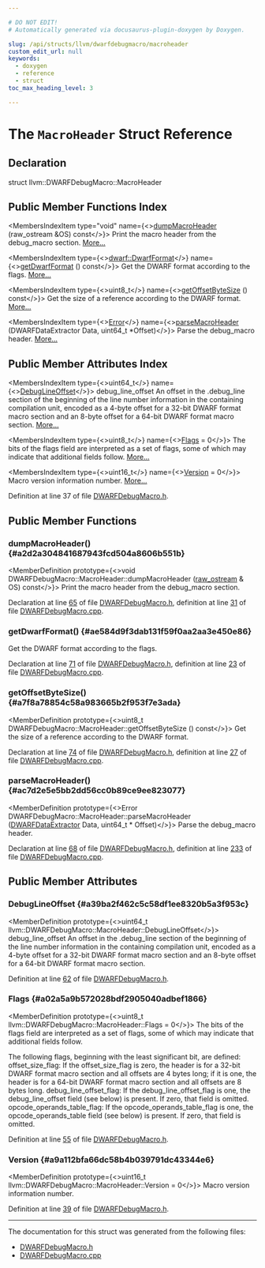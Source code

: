```yaml
---

# DO NOT EDIT!
# Automatically generated via docusaurus-plugin-doxygen by Doxygen.

slug: /api/structs/llvm/dwarfdebugmacro/macroheader
custom_edit_url: null
keywords:
  - doxygen
  - reference
  - struct
toc_max_heading_level: 3

---
```





# The `MacroHeader` Struct Reference

<DoxygenPage pluginConfig={pluginConfig}>



## Declaration

<CodeBlock>struct llvm::DWARFDebugMacro::MacroHeader</CodeBlock>

## Public Member Functions Index

<MembersIndex>

<MembersIndexItem
  type="void"
  name={<><a href="#a2d2a304841687943fcd504a8606b551b">dumpMacroHeader</a> (raw&#95;ostream &amp;OS) const</>}>
Print the macro header from the debug&#95;macro section. <a href="#a2d2a304841687943fcd504a8606b551b">More...</a>
</MembersIndexItem>

<MembersIndexItem
  type={<><a href="/docs/api/namespaces/llvm/dwarf/#a79a43a947d26afb3f2a388f2f7a3a8c8">dwarf::DwarfFormat</a></>}
  name={<><a href="#ae584d9f3dab131f59f0aa2aa3e450e86">getDwarfFormat</a> () const</>}>
Get the DWARF format according to the flags. <a href="#ae584d9f3dab131f59f0aa2aa3e450e86">More...</a>
</MembersIndexItem>

<MembersIndexItem
  type={<>uint8&#95;t</>}
  name={<><a href="#a7f8a78854c58a983665b2f953f7e3ada">getOffsetByteSize</a> () const</>}>
Get the size of a reference according to the DWARF format. <a href="#a7f8a78854c58a983665b2f953f7e3ada">More...</a>
</MembersIndexItem>

<MembersIndexItem
  type={<><a href="/docs/api/classes/llvm/error">Error</a></>}
  name={<><a href="#ac7d2e5e5bb2dd56cc0b89ce9ee823077">parseMacroHeader</a> (DWARFDataExtractor Data, uint64&#95;t &#42;Offset)</>}>
Parse the debug&#95;macro header. <a href="#ac7d2e5e5bb2dd56cc0b89ce9ee823077">More...</a>
</MembersIndexItem>

</MembersIndex>

## Public Member Attributes Index

<MembersIndex>

<MembersIndexItem
  type={<>uint64&#95;t</>}
  name={<><a href="#a39ba2f462c5c58df1ee8320b5a3f953c">DebugLineOffset</a></>}>
debug&#95;line&#95;offset An offset in the .debug&#95;line section of the beginning of the line number information in the containing compilation unit, encoded as a 4-byte offset for a 32-bit DWARF format macro section and an 8-byte offset for a 64-bit DWARF format macro section. <a href="#a39ba2f462c5c58df1ee8320b5a3f953c">More...</a>
</MembersIndexItem>

<MembersIndexItem
  type={<>uint8&#95;t</>}
  name={<><a href="#a02a5a9b572028bdf2905040adbef1866">Flags</a> = 0</>}>
The bits of the flags field are interpreted as a set of flags, some of which may indicate that additional fields follow. <a href="#a02a5a9b572028bdf2905040adbef1866">More...</a>
</MembersIndexItem>

<MembersIndexItem
  type={<>uint16&#95;t</>}
  name={<><a href="#a9a112bfa66dc58b4b039791dc43344e6">Version</a> = 0</>}>
Macro version information number. <a href="#a9a112bfa66dc58b4b039791dc43344e6">More...</a>
</MembersIndexItem>

</MembersIndex>


Definition at line 37 of file <a href="/docs/api/files/include/include/llvm/include/llvm/debuginfo/include/llvm/debuginfo/dwarf/dwarfdebugmacro-h">DWARFDebugMacro.h</a>.

<SectionDefinition>

## Public Member Functions

### dumpMacroHeader() {#a2d2a304841687943fcd504a8606b551b}

<MemberDefinition
  prototype={<>void DWARFDebugMacro::MacroHeader::dumpMacroHeader (<a href="/docs/api/classes/llvm/raw-ostream">raw&#95;ostream</a> &amp; OS) const</>}>
Print the macro header from the debug&#95;macro section.

Declaration at line <a href="/docs/api/files/include/include/llvm/include/llvm/debuginfo/include/llvm/debuginfo/dwarf/dwarfdebugmacro-h/#l00065">65</a> of file <a href="/docs/api/files/include/include/llvm/include/llvm/debuginfo/include/llvm/debuginfo/dwarf/dwarfdebugmacro-h">DWARFDebugMacro.h</a>, definition at line <a href="/docs/api/files/lib/lib/debuginfo/lib/debuginfo/dwarf/dwarfdebugmacro-cpp/#l00031">31</a> of file <a href="/docs/api/files/lib/lib/debuginfo/lib/debuginfo/dwarf/dwarfdebugmacro-cpp">DWARFDebugMacro.cpp</a>.
</MemberDefinition>

### getDwarfFormat() {#ae584d9f3dab131f59f0aa2aa3e450e86}

<MemberDefinition
  prototype="DwarfFormat DWARFDebugMacro::MacroHeader::getDwarfFormat () const">
Get the DWARF format according to the flags.

Declaration at line <a href="/docs/api/files/include/include/llvm/include/llvm/debuginfo/include/llvm/debuginfo/dwarf/dwarfdebugmacro-h/#l00071">71</a> of file <a href="/docs/api/files/include/include/llvm/include/llvm/debuginfo/include/llvm/debuginfo/dwarf/dwarfdebugmacro-h">DWARFDebugMacro.h</a>, definition at line <a href="/docs/api/files/lib/lib/debuginfo/lib/debuginfo/dwarf/dwarfdebugmacro-cpp/#l00023">23</a> of file <a href="/docs/api/files/lib/lib/debuginfo/lib/debuginfo/dwarf/dwarfdebugmacro-cpp">DWARFDebugMacro.cpp</a>.
</MemberDefinition>

### getOffsetByteSize() {#a7f8a78854c58a983665b2f953f7e3ada}

<MemberDefinition
  prototype={<>uint8&#95;t DWARFDebugMacro::MacroHeader::getOffsetByteSize () const</>}>
Get the size of a reference according to the DWARF format.

Declaration at line <a href="/docs/api/files/include/include/llvm/include/llvm/debuginfo/include/llvm/debuginfo/dwarf/dwarfdebugmacro-h/#l00074">74</a> of file <a href="/docs/api/files/include/include/llvm/include/llvm/debuginfo/include/llvm/debuginfo/dwarf/dwarfdebugmacro-h">DWARFDebugMacro.h</a>, definition at line <a href="/docs/api/files/lib/lib/debuginfo/lib/debuginfo/dwarf/dwarfdebugmacro-cpp/#l00027">27</a> of file <a href="/docs/api/files/lib/lib/debuginfo/lib/debuginfo/dwarf/dwarfdebugmacro-cpp">DWARFDebugMacro.cpp</a>.
</MemberDefinition>

### parseMacroHeader() {#ac7d2e5e5bb2dd56cc0b89ce9ee823077}

<MemberDefinition
  prototype={<>Error DWARFDebugMacro::MacroHeader::parseMacroHeader (<a href="/docs/api/classes/llvm/dwarfdataextractor">DWARFDataExtractor</a> Data, uint64&#95;t &#42; Offset)</>}>
Parse the debug&#95;macro header.

Declaration at line <a href="/docs/api/files/include/include/llvm/include/llvm/debuginfo/include/llvm/debuginfo/dwarf/dwarfdebugmacro-h/#l00068">68</a> of file <a href="/docs/api/files/include/include/llvm/include/llvm/debuginfo/include/llvm/debuginfo/dwarf/dwarfdebugmacro-h">DWARFDebugMacro.h</a>, definition at line <a href="/docs/api/files/lib/lib/debuginfo/lib/debuginfo/dwarf/dwarfdebugmacro-cpp/#l00233">233</a> of file <a href="/docs/api/files/lib/lib/debuginfo/lib/debuginfo/dwarf/dwarfdebugmacro-cpp">DWARFDebugMacro.cpp</a>.
</MemberDefinition>

</SectionDefinition>

<SectionDefinition>

## Public Member Attributes

### DebugLineOffset {#a39ba2f462c5c58df1ee8320b5a3f953c}

<MemberDefinition
  prototype={<>uint64&#95;t llvm::DWARFDebugMacro::MacroHeader::DebugLineOffset</>}>
debug&#95;line&#95;offset An offset in the .debug&#95;line section of the beginning of the line number information in the containing compilation unit, encoded as a 4-byte offset for a 32-bit DWARF format macro section and an 8-byte offset for a 64-bit DWARF format macro section.

Definition at line <a href="/docs/api/files/include/include/llvm/include/llvm/debuginfo/include/llvm/debuginfo/dwarf/dwarfdebugmacro-h/#l00062">62</a> of file <a href="/docs/api/files/include/include/llvm/include/llvm/debuginfo/include/llvm/debuginfo/dwarf/dwarfdebugmacro-h">DWARFDebugMacro.h</a>.
</MemberDefinition>

### Flags {#a02a5a9b572028bdf2905040adbef1866}

<MemberDefinition
  prototype={<>uint8&#95;t llvm::DWARFDebugMacro::MacroHeader::Flags = 0</>}>
The bits of the flags field are interpreted as a set of flags, some of which may indicate that additional fields follow.

The following flags, beginning with the least significant bit, are defined: offset&#95;size&#95;flag: If the offset&#95;size&#95;flag is zero, the header is for a 32-bit DWARF format macro section and all offsets are 4 bytes long; if it is one, the header is for a 64-bit DWARF format macro section and all offsets are 8 bytes long. debug&#95;line&#95;offset&#95;flag: If the debug&#95;line&#95;offset&#95;flag is one, the debug&#95;line&#95;offset field (see below) is present. If zero, that field is omitted. opcode&#95;operands&#95;table&#95;flag: If the opcode&#95;operands&#95;table&#95;flag is one, the opcode&#95;operands&#95;table field (see below) is present. If zero, that field is omitted.

Definition at line <a href="/docs/api/files/include/include/llvm/include/llvm/debuginfo/include/llvm/debuginfo/dwarf/dwarfdebugmacro-h/#l00055">55</a> of file <a href="/docs/api/files/include/include/llvm/include/llvm/debuginfo/include/llvm/debuginfo/dwarf/dwarfdebugmacro-h">DWARFDebugMacro.h</a>.
</MemberDefinition>

### Version {#a9a112bfa66dc58b4b039791dc43344e6}

<MemberDefinition
  prototype={<>uint16&#95;t llvm::DWARFDebugMacro::MacroHeader::Version = 0</>}>
Macro version information number.

Definition at line <a href="/docs/api/files/include/include/llvm/include/llvm/debuginfo/include/llvm/debuginfo/dwarf/dwarfdebugmacro-h/#l00039">39</a> of file <a href="/docs/api/files/include/include/llvm/include/llvm/debuginfo/include/llvm/debuginfo/dwarf/dwarfdebugmacro-h">DWARFDebugMacro.h</a>.
</MemberDefinition>

</SectionDefinition>

<hr/>

The documentation for this struct was generated from the following files:

<ul>
<li><a href="/docs/api/files/include/include/llvm/include/llvm/debuginfo/include/llvm/debuginfo/dwarf/dwarfdebugmacro-h">DWARFDebugMacro.h</a></li>
<li><a href="/docs/api/files/lib/lib/debuginfo/lib/debuginfo/dwarf/dwarfdebugmacro-cpp">DWARFDebugMacro.cpp</a></li>
</ul>

</DoxygenPage>
